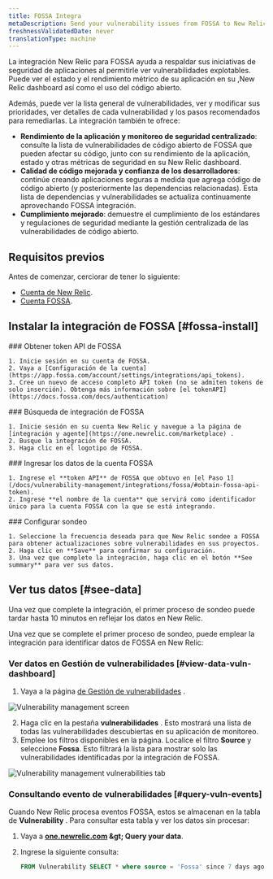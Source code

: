 ```yaml
---
title: FOSSA Integra
metaDescription: Send your vulnerability issues from FOSSA to New Relic.
freshnessValidatedDate: never
translationType: machine
---
```


La integración New Relic para FOSSA ayuda a respaldar sus iniciativas de seguridad de aplicaciones al permitirle ver vulnerabilidades explotables. Puede ver el estado y el rendimiento métrico de su aplicación en su ,New Relic dashboard así como el uso del código abierto.

Además, puede ver la lista general de vulnerabilidades, ver y modificar sus prioridades, ver detalles de cada vulnerabilidad y los pasos recomendados para remediarlas. La integración también te ofrece:

* **Rendimiento de la aplicación y monitoreo de seguridad centralizado**: consulte la lista de vulnerabilidades de código abierto de FOSSA que pueden afectar su código, junto con su rendimiento de la aplicación, estado y otras métricas de seguridad en su New Relic dashboard.
* **Calidad de código mejorada y confianza de los desarrolladores**: continúe creando aplicaciones seguras a medida que agrega código de código abierto (y posteriormente las dependencias relacionadas). Esta lista de dependencias y vulnerabilidades se actualiza continuamente aprovechando FOSSA integración.
* **Cumplimiento mejorado**: demuestre el cumplimiento de los estándares y regulaciones de seguridad mediante la gestión centralizada de las vulnerabilidades de código abierto.

## Requisitos previos

Antes de comenzar, cerciorar de tener lo siguiente:

* [Cuenta de New Relic](http://newrelic.com/signup).
* [Cuenta FOSSA](https://app.fossa.com/auth/register).

## Instalar la integración de FOSSA [#fossa-install]

<Steps>
  <Step>
    ### Obtener token API de FOSSA

    1. Inicie sesión en su cuenta de FOSSA.
    2. Vaya a [Configuración de la cuenta](https://app.fossa.com/account/settings/integrations/api_tokens).
    3. Cree un nuevo de acceso completo API token (no se admiten tokens de solo inserción). Obtenga más información sobre [el tokenAPI](https://docs.fossa.com/docs/authentication)
  </Step>

  <Step>
    ### Búsqueda de integración de FOSSA

    1. Inicie sesión en su cuenta New Relic y navegue a la página de [integración y agente](https://one.newrelic.com/marketplace) .
    2. Busque la integración de FOSSA.
    3. Haga clic en el logotipo de FOSSA.
  </Step>

  <Step>
    ### Ingresar los datos de la cuenta FOSSA

    1. Ingrese el **token API** de FOSSA que obtuvo en [el Paso 1](/docs/vulnerability-management/integrations/fossa/#obtain-fossa-api-token).
    2. Ingrese **el nombre de la cuenta** que servirá como identificador único para la cuenta FOSSA con la que se está integrando.
  </Step>

  <Step>
    ### Configurar sondeo

    1. Seleccione la frecuencia deseada para que New Relic sondee a FOSSA para obtener actualizaciones sobre vulnerabilidades en sus proyectos.
    2. Haga clic en **Save** para confirmar su configuración.
    3. Una vez que complete la integración, haga clic en el botón **See summary** para ver sus datos.
  </Step>
</Steps>

## Ver tus datos [#see-data]

Una vez que complete la integración, el primer proceso de sondeo puede tardar hasta 10 minutos en reflejar los datos en New Relic.

Una vez que se complete el primer proceso de sondeo, puede emplear la integración para identificar datos de FOSSA en New Relic:

### Ver datos en Gestión de vulnerabilidades [#view-data-vuln-dashboard]

1. Vaya a la página [de Gestión de vulnerabilidades](https://one.newrelic.com/vulnerability-management) .

<img title="Vulnerability management screen" alt="Vulnerability management screen" src="/images/accounts_screenshot-full_vm-landing-updated.webp" />

2. Haga clic en la pestaña **vulnerabilidades** . Esto mostrará una lista de todas las vulnerabilidades descubiertas en su aplicación de monitoreo.
3. Emplee los filtros disponibles en la página. Localice el filtro **Source** y seleccione **Fossa**. Esto filtrará la lista para mostrar solo las vulnerabilidades identificadas por la integración de FOSSA.

<img title="Vulnerabilities tab" alt="Vulnerability management vulnerabilities tab" src="/images/vm_screenshot-full_vuln-tab.webp" />

### Consultando evento de vulnerabilidades [#query-vuln-events]

Cuando New Relic procesa eventos FOSSA, estos se almacenan en la tabla de **Vulnerability** . Para consultar esta tabla y ver los datos sin procesar:

1. Vaya a **[one.newrelic.com](https://one.newrelic.com) &amp;gt; Query your data**.

2. Ingrese la siguiente consulta:

   ```sql
   FROM Vulnerability SELECT * where source = 'Fossa' since 7 days ago
   ```